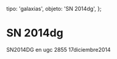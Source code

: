 
  tipo: 'galaxias',
  objeto: 'SN 2014dg',
};

# SN 2014dg

<Imagen
  src="registro/sn2014-dg_20141217_1_sn2014dg_ugc2855_20141217.jpg"
  fecha="20141217"
/>

SN2014DG en ugc 2855 17diciembre2014